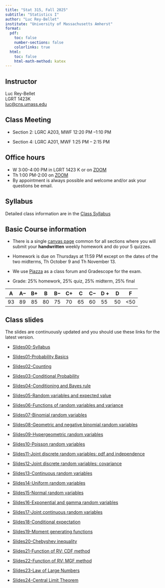 ```yaml
---
title: "Stat 315, Fall 2025"
subtitle: "Statistics I"
author: "Luc Rey-Bellet"
institute: "University of Massachusetts Amherst"
format:
  pdf:
    toc: false
    number-sections: false
    colorlinks: true
  html:
    toc: false
    html-math-method: katex
---
```


##  Instructor 

Luc Rey-Bellet  
LGRT 1423K  
<luc@cns.umass.edu>


## Class Meeting

- Section 2:  LGRC A203, MWF 12:20 PM --1:10 PM  

- Section 4:  LGRC A201, MWF 1:25 PM -- 2:15 PM 

## Office hours

  - W 3:00-4:00 PM in LGRT 1423 K or on [ZOOM](https://umass-amherst.zoom.us/my/luc.reybellet.office.hours)
  - Th 1:00 PM-2:00 on [ZOOM](https://umass-amherst.zoom.us/my/luc.reybellet.office.hours)
  - By appointment is always possible and welcome and/or ask your questions be email.

## Syllabus 

Detailed class information are in the [Class Syllabus](https://umamherst.instructure.com/courses/31946/assignments/syllabus)


##  Basic Course information

- There is a single [canvas page](https://umamherst.instructure.com/courses/31946) common for all sections where you will submit your **handwritten** weekly homework and do your 5 quizzes. 

- Homework is due on Thursdays at 11:59 PM  except on the dates of the two midterms, Th October 9 and Th November 13.    

- We use [Piazza](https://piazza.com/class/meyhwccwkpw66c) as a class forum and Gradescope for the exam.

- Grade: 25% homework, 25% quiz, 25% midterm, 25% final

| A  |A$-$  |B+  | B  |B$-$  | C+ | C  |C$-$  |D + | D  |  F |
|----|----|----|----|----|----|----|----|----|----|----|
|93  |89  | 85 | 80 | 75 | 70 | 65 | 60 | 55 | 50 |<50 |


<!-- 
## Teaching assistants:

There are 3 course wide TA's. 


 Help sessions are held every day in the evening.

+ Monday:  5:30pm - 6:30pm (LGRT 206) Mst Afsana Mimi
+ Tuesday: 4:15pm - 5:15pm (LGRC A301) Cheng Wang
+ Wednesday: 5:30pm - 6:30pm (LGRT 171) Mst Afsana Mimi
+ Thursday: 4:15pm - 5:15pm (LGRC A301) Rui Chen
+ Friday: 5:30pm - 6:30pm (LGRT 206) Rui Chen


## Supplementary Instruction 


 + Tuesday-Thursday 5:30 pm - 6:45 pm (Room TBA) Auden Cote-LHeureux (Worksheets with solution will be provided).  -->



## Class slides

The slides are continuously updated and you should use these links for the latest version.

+ [Slides00-Syllabus](https://luc-umass.github.io/pdf/NSlides25-00.pdf)

+ [Slides01-Probability Basics](https://luc-umass.github.io/pdf/NSlides25-01.pdf)

+ [Slides02-Counting](https://luc-umass.github.io/pdf/Slides25-02.pdf)

+ [Slides03-Conditional Probability](https://luc-umass.github.io/pdf/Slides25-03.pdf)

+ [Slides04-Conditioning and Bayes rule](https://luc-umass.github.io/pdf/Slides25-04.pdf)

+ [Slides05-Random variables and expected value](https://luc-umass.github.io/pdf/Slides25-05.pdf)

+ [Slides06-Functions of random variables and variance](https://luc-umass.github.io/pdf/Slides25-06.pdf)

+ [Slides07-Binomial random variables](https://luc-umass.github.io/pdf/Slides25-07.pdf)

+ [Slides08-Geometric and negative binomial random variables](https://luc-umass.github.io/pdf/Slides25-08.pdf)

+ [Slides09-Hypergeometric random variables](https://luc-umass.github.io/pdf/Slides25-09.pdf)

+ [Slides10-Poisson random variables](https://luc-umass.github.io/pdf/Slides25-10.pdf)

+ [Slides11-Joint discrete random variables: pdf and independence](https://luc-umass.github.io/pdf/Slides25-11.pdf)

+ [Slides12-Joint discrete random variables: covariance](https://luc-umass.github.io/pdf/Slides25-12.pdf)

+ [Slides13-Continuous random variables](https://luc-umass.github.io/pdf/Slides25-13.pdf)

+ [Slides14-Uniform random variables](https://luc-umass.github.io/pdf/Slides25-14.pdf)

+ [Slides15-Normal random variables](https://luc-umass.github.io/pdf/Slides25-15.pdf)

+ [Slides16-Exponential and gamma random variables](https://luc-umass.github.io/pdf/Slides25-16.pdf)

+ [Slides17-Joint continuous random variables](https://luc-umass.github.io/pdf/Slides25-17.pdf)

+ [Slides18-Conditional expectation](https://luc-umass.github.io/pdf/Slides25-18.pdf)

+ [Slides19-Moment generating functions](https://luc-umass.github.io/pdf/Slides25-19.pdf)

+ [Slides20-Chebyshev inequality](https://luc-umass.github.io/pdf/Slides25-20.pdf)

+ [Slides21-Function of RV: CDF method](https://luc-umass.github.io/pdf/Slides25-21.pdf)

+ [Slides22-Function of RV: MGF method](https://luc-umass.github.io/pdf/Slides25-22.pdf)

+ [Slides23-Law of Large Numbers](https://luc-umass.github.io/pdf/Slides25-23.pdf)

+ [Slides24-Central Limit Theorem](https://luc-umass.github.io/pdf/Slides25-24.pdf)


<!-- ## Course Description
This course provides a calculus based introduction to probability (an emphasis on probabilistic concepts used in statistical modeling). Coverage includes 
basic axioms of probability, sample spaces, counting rules, conditional probability, independence, random variables (and various associated discrete and 
continuous distributions), expectation, variance, covariance and correlation, probability inequalities, the central limit theorem, the Poisson approximation, 
sampling distributions, concentration inequalities and non-asymptotic statistics.

##  Learning objectives
Develop a working knowledge of the basic concepts in probability (mean, variance, covariance, conditional probability, independence, Bayes theorem, etc.) 
as well as the basic probability models (the classical discrete and continuous random variables and their interpretation as modeling tools). 
Learn multivariate analysis. Understand and apply the law of large numbers and the central limit theorem.

## Prerequisites
Two semesters of single variable calculus (Math 131-132) or the equivalent, with a grade of ``C" or better in Math 132. 
Math 233 is strongly recommended but not required; in particular, multivariable integration will be introduced/reviewed mid-semester.


## Required materials:
The official text is **Mathematical Statistics with Applications**, Authors: Wackerly, Mendenhall, Schaeffer (ISBN-13: 978-0495110811), Edition: 7th. 
Some additional material will also be made freely available through the class Canvas site. 
--> 

<!--
## Weekly syllabus (subject to adjustments)


| Week          | Sections (Class)| Comments       |
|---------------|----------------|-----------------|
|#1: 1/30        | 2.1-2.3        |                 |
|#2: 2/4, 2/6   | 2.4-2.7.       | Add/Drop 2/5    | 
|#3: 2/11, 2/13 | 2.8-2.12.      |                 |
|#4: 2/18,      | 2.12, 3.1-3.3  | **Quizz 1** (2/18): 2.1-2.8|
|#5: 2/25, 2/27 | 3.4-3.8.       |                 |
|#6: 3/4, 3/6   |5.1-5.8 discrete|                 |             
|#7: 3/11,3/13  |4.1-4.6         |**Quizz 2** (3/11): 2.9-2.12,3.1-3.8 |           
| Spring Break  |                | Relax and enjoy!|
|#8: 3/25, 3/27 |4.1-4.6, 5.2-5.4         |**Quizz 3**(3/27):|
|#9: 4/1, 4/3   |5.5-5.8,    |  Drop with W 4/3|
|#10: 4/8, 4/10 |5.11 -3.9, 3.11|  **Quizz 4** (4/10)   |            
|#11: 4/15, 4/17|4.9-4.10.         |                  |
|#12: 4/22, 4/24|6.3-6.5        |  **Quizz 5**  (4/24)    |
|#13: 4/29, 5/1 | 7.3, 7.5 + LLN |                  |   
|#14: 5/6, 5/8  | 7.2, Review		|  **Quizz 6**  (5/8)    |
|#15: 5/15      |                | **Final**

-->

<!-- ## Homework (30%)

Here are the instructions to sign-up on Webassign []()
The WebAssign homeworks are due roughly once a week, usually Friday night (unless otherwise specified).  There is no drop-HW policy, but you can submit answers up to 5 days late for a 25% penalty (on submitted problems). Keep in mind, however, of the material you will be quizzed on.  Make sure to follow the up-to-date HW due dates on your Canvas/Webassign pages.


## Quizzes (35%)
There will be 6 **in-class** quizzes, usually about 30 minutes and 2 problems in length. You can bring up **1 page (8.5 by 11 inches) of hand-written notes 
single-sided** and a calculator. No internet-based devices are allowed. The lowest quiz will be dropped. Make sure to follow the up-to-date quiz dates 
on your Canvas page.  The quizzes will be uploaded into gradescope and graded there.  You gradescope class is <https://www.gradescope.com/courses/965889> and 
is linked to canvas, you will be enrolled automatically. 


## Final Exam (30%)
The uniform (all-section) final exam is tentatively scheduled for \textbf{TBA}. This may change so keep track of the date on your Spire page. You can bring **a 
single page of (8.5 by 11 inches)  hand-written notes double-sided**, no calculator.  No internet devices are allowed.  The $z$-table from the book will 
be included with your exam booklet, if it is needed. The exam will cover all the material from the main textbook (the sections covered in Chapters 2-7),
which is also the material covered in WebAssign. The questions on the exam will be very similar in style to the quiz questions and WebAssign questions. 
Look at your Canvas page for old exams and other relevant information.



##  In-class attendance (5%)
Regular attendance and participation is required. This being said, stuff happens and I understand if you miss a class her or there, but regular presence is needed.

-->

<!--
## Grading Scheme

  + Quizzes: 35%
  + Final exam: 30%
  + WebAssign Homework: 30% 
  + In-class attendance/particpation: 5%
  +  Number-to-letter conversion: These cutoffs might be slightly adjusted, but only in the downward direction, after the final exam.
    
| A  |A$-$  |B+  | B  |B$-$  | C+ | C  |C$-$  |D + | D  |  F |
|----|----|----|----|----|----|----|----|----|----|----|
|93  |89  | 85 | 80 | 75 | 70 | 65 | 60 | 55 | 50 |<50 |
    -->
    
<!--
##  Drop, Withdrawal, and Incomplete

  + The last day to drop/add with no record is February 5th. 
  + The last day to drop with a W is April 3th.
  + An incomplete is possible only if all of the following apply: (1) you have a compelling personal reason, e.g., serious illness; (2) your work so far 
    would receive a passing grade; and (3) there is a good chance you will  complete the course with a passing grade within the allotted time. Thus, *expecting to fail the class is no reason to ask for an incomplete*.

<!--
## Absence during quizz/exams

  +  You should contact me at the beginning of the semester if you must miss a quiz or exam due to religious observance. 
  +  If you must miss a quiz or exam due to medical reasons, you should notify me at least two weeks in advance of the exam. 
  + If you have a medical or non-medical emergency, you should notify me as soon as possible. In either case, barring exceptional circumstances, 
    you need to provide documentation, for example from your medical provider or the Dean of Students. You need not disclose any details, but there must 
    be enough information to allow the absence to be excused.
  + If you have a final exam conflict that entitles you to a make-up exam from me (for example, three final exams in one day and our exam is in the middle), 
    you must notify me at least 2 weeks in advance to schedule the make-up after the regular exam time. You must also provide proof of conflict from the 
    Registrar's office. Make sure to not book any travel during exams. Travel is not an excuse to miss the exam.
  +  It is impossible to anticipate all of the possible things that can occur. In case of an exceptional event beyond those covered above, contact me 
    and explain the problem. You should be prepared to provide a written statement if necessary.


## Inclusion:
This page  <https://www.umass.edu/studentlife/advocacy-inclusion-support>  links  to support centers for different groups of students. 


##  Class etiquette statement:

+ Except for emergency, do not send text messages/emails or
  make/receive phone calls during lectures.
+  If you arrive late to class, sit in the first seat you can find
  so as not to disturb others, and do not come up to the front of the
  room to pick up or hand in papers.
+ You can use laptops and tablets during class provided that you
  do not disturb your fellow classmates or my lectures. They are not allowed during exams.
+ Please read *Guidelines for Classroom Civility and Respect*: <http://www.umass.edu/dean_students/campus-policies/classroom>


## Accommodation statement 

The University of Massachusetts Amherst is committed to providing an equal educational opportunity for all students. If you have a documented physical, 
psychological, or learning disability on file with Disability Services (DS), you may be eligible for reasonable academic accommodations to help you 
succeed in this course. If you have a documented disability that requires an accommodation, please notify me within the first two weeks of the semester 
so that we may make appropriate arrangements.

## Academic honesty statement 

Since the integrity of the academic enterprise of any institution of higher education requires honesty in scholarship and research, academic honesty is 
required of all students at the University of Massachusetts Amherst. Academic dishonesty is prohibited in all programs of the University. Academic dishonesty 
includes but is not limited to: cheating, fabrication, plagiarism, and facilitating dishonesty. Appropriate sanctions may be imposed on any student who has 
committed an act of academic dishonesty. Instructors should take reasonable steps to address academic misconduct.  Any person who has reason to believe that 
a student has committed academic dishonesty should bring such information to the attention of the appropriate course instructor as soon as possible. Instances 
of academic dishonesty not related to a specific course should be brought to the attention of the appropriate department Head or Chair. Since students are 
expected to be familiar with this policy and the commonly accepted standards of academic integrity, ignorance of such standards is not normally sufficient 
evidence of lack of intent, see <http://www.umass.edu/dean_students/codeofconduct/acadhonesty/>. Seeking answers from websites like Chegg, Discord, etc is a 
clear violation of the academic honesty policy, while submitting course materials to these sites or similar ones is a violation of the instructor’s copyright. 



## Title IX statement

In accordance with Title IX of the Education Amendments of 1972 that prohibits gender-based discrimination in educational settings that receive federal funds, 
the University of Massachusetts Amherst is committed to providing a safe learning environment for all students, free from all forms of discrimination, including 
sexual assault, sexual harassment, domestic violence, dating violence, stalking, and retaliation. This includes interactions in person or online through digital 
platforms and social media. Title IX also protects against discrimination on the basis of pregnancy, childbirth, false pregnancy, miscarriage, abortion, or 
related conditions, including recovery. There are resources here on campus to support you. A summary of the available Title IX resources (confidential 
and non-confidential) can be found at the following link:<https://www.umass.edu/titleix/resources>. You do not need to make a formal report to access them. If 
you need immediate support, you are not alone. Free and confidential support is available 24 hours a day / 7 days a week / 365 days a year at the 
SASA Hotline 413-545-0800.  
-->


